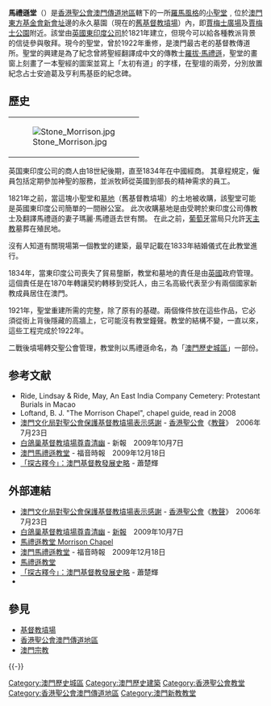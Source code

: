 {{distinguish|马礼逊学堂|馬禮遜堂}}
{{Infobox church
| denomination           = [[聖公宗|聖公宗]]
| name                   = 馬禮遜堂
| other name             = {{lang|pt|Capela Protestante}}<br />{{lang|en|Morrison Chapel}}
| image                  = Macau Protestant Chapel - 20060127.jpg
| image_size             = 
| alt                    = 
| caption                = 馬禮遜堂，攝於2006年
| coordinates            = {{coord|22.199836|113.539780|type:landmark|format=dms|display=inline,title}}
| country                = {{flag|Macau}}[[聖安多尼堂區|聖安多尼堂區]]
| location               = [[白鴿巢前地|白鴿巢前地]]
| previous denomination  = 
| churchmanship          = 
| membership             = 
| attendance             = 
| website                = {{URL|http://morrisonchapel.com}}
| former name            = 
| bull date              = 
| founded date           = {{Circa|1820-1830}}
| founder                = 
| dedication             = [[馬禮遜|馬禮遜]]
| dedicated date         = 
| consecrated date       = 
| status                 = [[基督教傳教活動|傳道]][[小聖堂|小聖堂]]
| functional status      = 活躍
| heritage designation   = 
| designated date        = 
| architect              = 
| architectural type     = [[教堂|教堂]]
| style                  = 
| years built            = 1922
| groundbreaking         = 
| completed date         = 
| parish                 = 
| deanery                = 
| archdeaconry           = 
| episcopalarea          = [[香港聖公會澳門傳道地區|澳門傳道地區]]
| archdiocese            = 
| metropolis             = 
| diocese                =  
| province               = [[香港聖公會|香港聖公會]]
| archbishop             = [[鄺保羅|鄺保羅]]
| bishop                 = 鄺保羅
| priestincharge         = {{lang|en|Stephen Durie}}
}}

{{maplink|frame=yes|frame-width=230|zoom=16|type=point|text=地圖}}
'''馬禮遜堂'''（{{lang-pt|Capela Protestante}}）是[[香港聖公會|香港聖公會]][[澳門傳道地區|澳門傳道地區]]轄下的一所[[羅馬風格|羅馬風格]]的[[小聖堂|小聖堂]]﹐位於[[澳門|澳門]][[東方基金會會址|東方基金會新會址]]邊的永久墓園（現在的[[舊基督教墳場|舊基督教墳場]]）內，即[[白鴿巢前地|賈梅士廣場]]及[[白鴿巢公園|賈梅士公園]]附近。該堂由[[英國東印度公司|英國東印度公司]]於1821年建立，但現今可以給各種教派背景的信徒參與敬拜。現今的聖堂，曾於1922年重修，是澳門最古老的基督教傳道所。聖堂的興建是為了紀念曾將聖經翻譯成中文的傳教士[[馬禮遜|羅拔·馬禮遜]]，聖堂的畫窗上刻畫了一本聖經的圖案並寫上「太初有道」的字樣，在聖壇的兩旁，分別放置紀念占士安迪葛及亨利馬基臣的紀念碑。

==歷史==
{| align=right
|[[File:Stone_Morrison.jpg|thumb]]
|}
英国東印度公司的商人由18世紀後期，直至1834年在中國經商。 其章程規定，僱員包括定期參加神聖的服務，並派牧師從英國到部長的精神需求的員工。

1821年之前，當這塊小聖堂和[[墓地|墓地]]（舊基督教墳場）的土地被收購，該聖堂可能是英國東印度公司簡單的一間辦公室。 此次收購墓地是由受聘於東印度公司傳教士及翻譯馬禮遜的妻子瑪麗·馬禮遜去世有關。 在此之前，[[葡萄牙|葡萄牙]]當局只允許[[天主教|天主教]]墓葬在殖民地。

沒有人知道有關現場第一個教堂的建築，最早記載在1833年結婚儀式在此教堂進行。

1834年，當東印度公司喪失了貿易壟斷，教堂和墓地的責任是由[[英國|英國]]政府管理。這個責任是在1870年轉讓契約轉移到受託人，由三名高級代表至少有兩個國家新教成員居住在澳門。

1921年，聖堂重建所需的完整，除了原有的基礎。兩個條件放在這些作品，它必須從街上背後隱藏的高牆上，它可能沒有教堂鐘聲。教堂的結構不變，一直以來，這些工程完成於1922年。

二戰後墳場轉交聖公會管理，教堂則以馬禮遜命名，為「[[澳門歷史城區|澳門歷史城區]]」一部份。

== 参考文献 ==
{{Reflist}}
* Ride, Lindsay & Ride, May, An East India Company Cemetery: Protestant Burials in Macao
* Loftand, B. J. "The Morrison Chapel", chapel guide, read in 2008
* [http://www.anglicancommunion.org/provincialnews/hkskh/client/news/client_news_detail.cfm?naid=872 澳門文化局對聖公會保護基督教墳場表示感謝] {{Wayback|url=http://www.anglicancommunion.org/provincialnews/hkskh/client/news/client_news_detail.cfm?naid=872 |date=20160304120600 }} - [[香港聖公會|香港聖公會]]《[[香港聖公會#教聲|教聲]]》　2006年7月23日
* [https://web.archive.org/web/20150518084636/http://macau-mdis.org/art_show.php?id=201 白鴿巢基督教墳場尊貴清幽] - 新報　2009年10月7日
* [https://web.archive.org/web/20100625003818/http://www.gospeltimes.cn/news/2009_12_18/7193.htm 澳門馬禮遜教堂] - 福音時報　2009年12月18日
* [https://web.archive.org/web/20160304230859/http://www.macaubible.org/Macau%20Pastoral%20Partners/mmp09.pdf 「探古釋今」：澳門基督教發展史略] - 蕭楚輝

==外部連結==
*[http://www.anglicancommunion.org/provincialnews/hkskh/client/news/client_news_detail.cfm?naid=872 澳門文化局對聖公會保護基督教墳場表示感謝] {{Wayback|url=http://www.anglicancommunion.org/provincialnews/hkskh/client/news/client_news_detail.cfm?naid=872 |date=20160304120600 }} - [[香港聖公會|香港聖公會]]《[[香港聖公會#教聲|教聲]]》　2006年7月23日
*[https://web.archive.org/web/20150518084636/http://macau-mdis.org/art_show.php?id=201 白鴿巢基督教墳場尊貴清幽] - [[新報_(香港)|新報]]　2009年10月7日
*[https://web.archive.org/web/20160409174430/http://www.jgospel.net/entertainment/travel/%E9%A6%AC%E7%A6%AE%E9%81%9C%E6%95%99%E5%A0%82-morrison-chapel.c7727.aspx 馬禮遜教堂 Morrison Chapel]
*[https://web.archive.org/web/20100625003818/http://www.gospeltimes.cn/news/2009_12_18/7193.htm 澳門馬禮遜教堂] - 福音時報　2009年12月18日
*[http://macaugeo.blogspot.com/2009/11/blog-post_483.html 馬禮遜教堂] {{Wayback|url=http://macaugeo.blogspot.com/2009/11/blog-post_483.html |date=20190920092822 }}
*[https://web.archive.org/web/20160304230859/http://www.macaubible.org/Macau%20Pastoral%20Partners/mmp09.pdf 「探古釋今」：澳門基督教發展史略] - 蕭楚輝
*{{Commonscat-inline|Macau Protestant Chapel}}

== 參見 ==
{{Portal box|基督教|澳门|中国建筑|中国文化遗产}}
* [[基督教墳場|基督教墳場]]
* [[香港聖公會|香港聖公會]][[澳門傳道地區|澳門傳道地區]]
* [[澳門宗教|澳門宗教]]

{{-}}
{{澳門歷史城區}}
{{香港聖公會}}

[[Category:澳門歷史城區|Category:澳門歷史城區]]
[[Category:澳門歷史建築|Category:澳門歷史建築]]
[[Category:香港聖公會教堂|Category:香港聖公會教堂]]
[[Category:香港聖公會澳門傳道地區|Category:香港聖公會澳門傳道地區]]
[[Category:澳門新教教堂|Category:澳門新教教堂]]